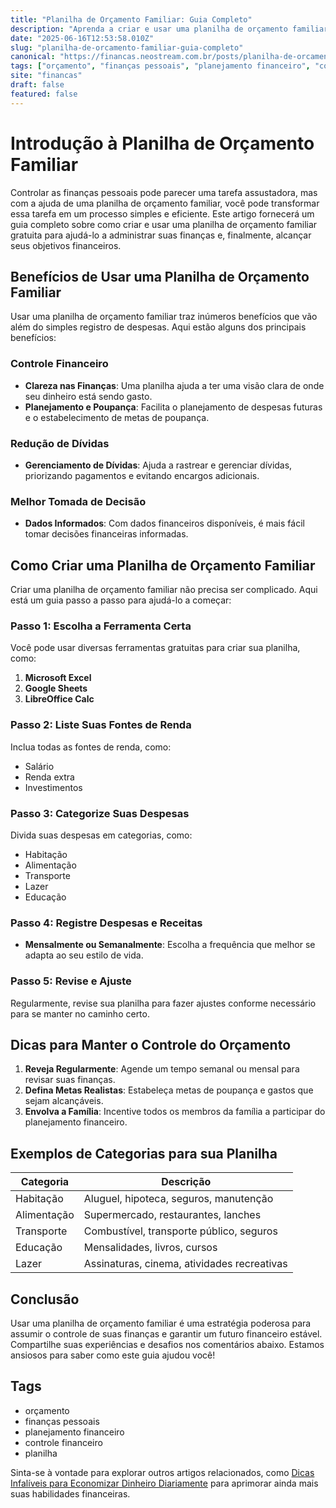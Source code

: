 ```yaml
---
title: "Planilha de Orçamento Familiar: Guia Completo"
description: "Aprenda a criar e usar uma planilha de orçamento familiar grátis para controlar suas finanças e alcançar seus objetivos financeiros."
date: "2025-06-16T12:53:58.010Z"
slug: "planilha-de-orcamento-familiar-guia-completo"
canonical: "https://financas.neostream.com.br/posts/planilha-de-orcamento-familiar-guia-completo"
tags: ["orçamento", "finanças pessoais", "planejamento financeiro", "controle financeiro", "planilha"]
site: "financas"
draft: false
featured: false
---
```


# Introdução à Planilha de Orçamento Familiar

Controlar as finanças pessoais pode parecer uma tarefa assustadora, mas com a ajuda de uma planilha de orçamento familiar, você pode transformar essa tarefa em um processo simples e eficiente. Este artigo fornecerá um guia completo sobre como criar e usar uma planilha de orçamento familiar gratuita para ajudá-lo a administrar suas finanças e, finalmente, alcançar seus objetivos financeiros.

## Benefícios de Usar uma Planilha de Orçamento Familiar

Usar uma planilha de orçamento familiar traz inúmeros benefícios que vão além do simples registro de despesas. Aqui estão alguns dos principais benefícios:

### Controle Financeiro

- **Clareza nas Finanças**: Uma planilha ajuda a ter uma visão clara de onde seu dinheiro está sendo gasto.
- **Planejamento e Poupança**: Facilita o planejamento de despesas futuras e o estabelecimento de metas de poupança.

### Redução de Dívidas

- **Gerenciamento de Dívidas**: Ajuda a rastrear e gerenciar dívidas, priorizando pagamentos e evitando encargos adicionais.

### Melhor Tomada de Decisão

- **Dados Informados**: Com dados financeiros disponíveis, é mais fácil tomar decisões financeiras informadas.

## Como Criar uma Planilha de Orçamento Familiar

Criar uma planilha de orçamento familiar não precisa ser complicado. Aqui está um guia passo a passo para ajudá-lo a começar:

### Passo 1: Escolha a Ferramenta Certa

Você pode usar diversas ferramentas gratuitas para criar sua planilha, como:

1. **Microsoft Excel**
2. **Google Sheets**
3. **LibreOffice Calc**

### Passo 2: Liste Suas Fontes de Renda

Inclua todas as fontes de renda, como:

- Salário
- Renda extra
- Investimentos

### Passo 3: Categorize Suas Despesas

Divida suas despesas em categorias, como:

- Habitação
- Alimentação
- Transporte
- Lazer
- Educação

### Passo 4: Registre Despesas e Receitas

- **Mensalmente ou Semanalmente**: Escolha a frequência que melhor se adapta ao seu estilo de vida.

### Passo 5: Revise e Ajuste

Regularmente, revise sua planilha para fazer ajustes conforme necessário para se manter no caminho certo.

## Dicas para Manter o Controle do Orçamento

1. **Reveja Regularmente**: Agende um tempo semanal ou mensal para revisar suas finanças.
2. **Defina Metas Realistas**: Estabeleça metas de poupança e gastos que sejam alcançáveis.
3. **Envolva a Família**: Incentive todos os membros da família a participar do planejamento financeiro.

## Exemplos de Categorias para sua Planilha

| Categoria       | Descrição                                 |
|-----------------|-------------------------------------------|
| Habitação       | Aluguel, hipoteca, seguros, manutenção    |
| Alimentação     | Supermercado, restaurantes, lanches       |
| Transporte      | Combustível, transporte público, seguros  |
| Educação        | Mensalidades, livros, cursos              |
| Lazer           | Assinaturas, cinema, atividades recreativas|

## Conclusão

Usar uma planilha de orçamento familiar é uma estratégia poderosa para assumir o controle de suas finanças e garantir um futuro financeiro estável. Compartilhe suas experiências e desafios nos comentários abaixo. Estamos ansiosos para saber como este guia ajudou você!

## Tags

- orçamento
- finanças pessoais
- planejamento financeiro
- controle financeiro
- planilha

Sinta-se à vontade para explorar outros artigos relacionados, como [Dicas Infalíveis para Economizar Dinheiro Diariamente](/posts/dicas-infaliveis-para-economizar-dinheiro-diariamente) para aprimorar ainda mais suas habilidades financeiras. 
